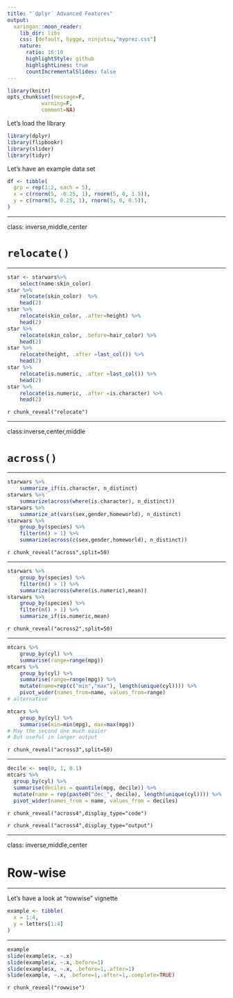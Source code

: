 ```yaml
---
title: "`dplyr` Advanced Features"
output:
  xaringan::moon_reader:
    lib_dir: libs
    css: [default, hygge, ninjutsu,"myprez.css"]
    nature:
      ratio: 16:10
      highlightStyle: github
      highlightLines: true
      countIncrementalSlides: false
---
```


```r
library(knitr)
opts_chunk$set(message=F, 
		   warning=F, 
		   comment=NA)
```


Let's load the library


```r
library(dplyr)
library(flipbookr)
library(slider)
library(tidyr)
```



Let's have an example data set 


```r

df <- tibble(
  grp = rep(1:2, each = 5), 
  x = c(rnorm(5, -0.25, 1), rnorm(5, 0, 1.5)),
  y = c(rnorm(5, 0.25, 1), rnorm(5, 0, 0.5)),
)


```

---

class: inverse,middle,center 
 
# `relocate()`

---

```r
star <- starwars%>% 
    select(name:skin_color)
star %>% 
    relocate(skin_color)  %>% 
    head(2)
star %>% 
    relocate(skin_color, .after=height) %>% 
    head(2)
star %>% 
    relocate(skin_color, .before=hair_color) %>% 
    head(2)
star %>% 
    relocate(height, .after =last_col()) %>% 
    head(2)
star %>% 
    relocate(is.numeric, .after =last_col()) %>% 
    head(2)
star %>% 
    relocate(is.numeric, .after =is.character) %>% 
    head(2)
```

`r chunk_reveal("relocate")`

---

class:inverse,center,middle

# `across()`

---

```r
starwars %>% 
    summarize_if(is.character, n_distinct)
starwars %>% 
    summarize(across(where(is.character), n_distinct))
starwars %>% 
    summarize_at(vars(sex,gender,homeworld), n_distinct)
starwars %>% 
    group_by(species) %>% 
    filter(n() > 1) %>% 
    summarize(across(c(sex,gender,homeworld), n_distinct))
```

`r chunk_reveal("across",split=50)`

---

```r

starwars %>% 
    group_by(species) %>% 
    filter(n() > 1) %>% 
    summarize(across(where(is.numeric),mean))
starwars %>% 
    group_by(species) %>% 
    filter(n() > 1) %>% 
    summarize_if(is.numeric,mean)
```

`r chunk_reveal("across2",split=50)`

---

```r

mtcars %>% 
    group_by(cyl) %>% 
    summarise(range=range(mpg))
mtcars %>% 
    group_by(cyl) %>% 
    summarise(range=range(mpg)) %>% 
    mutate(name=rep(c("min","max"), length(unique(cyl)))) %>% 
    pivot_wider(names_from=name, values_from=range)
# alternative 

mtcars %>% 
    group_by(cyl) %>% 
    summarise(min=min(mpg), max=max(mpg)) 
# May the second one much easier
# But useful in longer output 
```

`r chunk_reveal("across3",split=50)`

---

```r
decile <- seq(0, 1, 0.1)
mtcars %>% 
  group_by(cyl) %>% 
  summarise(deciles = quantile(mpg, decile)) %>% 
  mutate(name = rep(paste0("dec_", decile), length(unique(cyl)))) %>% 
  pivot_wider(names_from = name, values_from = deciles)
```

`r chunk_reveal("across4",display_type="code")`

`r chunk_reveal("across4",display_type="output")`

---

class: inverse,middle,center 

# Row-wise

---


Let's have a look at "rowwise" vignette

```r
example <- tibble(
  x = 1:4,
  y = letters[1:4]
)
```

---


```r
example
slide(example$x, ~.x)
slide(example$x, ~.x,.before=1)
slide(example$x, ~.x, .before=1,.after=1)
slide(example, ~.x, .before=1,.after=1,.complete=TRUE)

```

`r chunk_reveal("rowwise")`

















